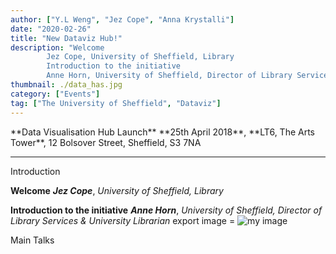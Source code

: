 ```yaml
---
author: ["Y.L Weng", "Jez Cope", "Anna Krystalli"]
date: "2020-02-26"
title: "New Dataviz Hub!"
description: "Welcome
		Jez Cope, University of Sheffield, Library
		Introduction to the initiative
		Anne Horn, University of Sheffield, Director of Library Services & University Librarian"
thumbnail: ./data_has.jpg
category: ["Events"]
tag: ["The University of Sheffield", "Dataviz"]
---
```




<div className="text-center">
**Data Visualisation Hub Launch**
**25th April 2018**, 
**LT6, The Arts Tower**, 12 Bolsover Street, Sheffield, S3 7NA


***

Introduction

**Welcome**
***Jez Cope***, *University of Sheffield, Library*

**Introduction to the initiative**
***Anne Horn***, *University of Sheffield, Director of Library Services & University Librarian*
export image = ![my image](./data_has.jpg)

Main Talks
</div>